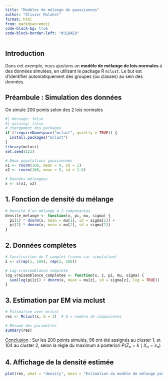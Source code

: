 ```yaml
---
title: "Modèles de mélange de gaussiennes"
author: "Olivier Malahel"
format: html
from: markdown+emoji
code-block-bg: true
code-block-border-left: "#31BAE9"
---
```


## Introduction

Dans cet exemple, nous ajustons un **modèle de mélange de lois normales** à des données simulées, en utilisant le package R `mclust`. Le but est d’identifier automatiquement des groupes (ou classes) au sein des données.

## Préambule : Simulation des données 

On simule 200 points selon des 2 lois normales

```r
#| message: false
#| warning: false
# chargement des packages
if (!requireNamespace("mclust", quietly = TRUE)) {
  install.packages("mclust")
}
library(mclust)
set.seed(123)

# Deux populations gaussiennes
x1 <- rnorm(100, mean = 0, sd = 1)
x2 <- rnorm(100, mean = 5, sd = 1.5)

# Données mélangées
x <- c(x1, x2)
```

## 1. Fonction de densité du mélange
```r

# Densité d’un mélange à 2 composantes
densite_melange <- function(x, pi, mu, sigma) {
  pi[1] * dnorm(x, mean = mu[1], sd = sigma[1]) +
  pi[2] * dnorm(x, mean = mu[2], sd = sigma[2])
}
```

## 2. Données complètes
```r
# Construction de Z complet (connu car simulation)
z <- c(rep(1, 100), rep(2, 100))

# Log-vraisemblance complète
log_vraisemblance_completee <- function(x, z, pi, mu, sigma) {
  sum(log(pi[z]) + dnorm(x, mean = mu[z], sd = sigma[z], log = TRUE))
}

```

## 3. Estimation par EM via mclust

```r
# Estimation avec mclust
res <- Mclust(x, G = 2)  # G = nombre de composantes

# Résumé des paramètres
summary(res)
```

<u>Conclusion</u> : Sur les 200 points simulés, 96 ont été assignés au cluster 1, et 104 au cluster 2, selon la règle du maximum a posteriori $P(Z_n = k \mid X_n = x_n)$

## 4. Affichage de la densité estimée

```r
plot(res, what = "density", main = "Estimation du modèle de mélange par EM")
```
